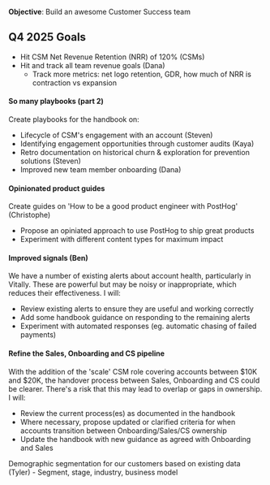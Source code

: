 **Objective**: Build an awesome Customer Success team

## Q4 2025 Goals

  - Hit CSM Net Revenue Retention (NRR) of 120% (CSMs)
  - Hit and track all team revenue goals (Dana)
    - Track more metrics: net logo retention, GDR, how much of NRR is contraction vs expansion

#### So many playbooks (part 2)
Create playbooks for the handbook on:
- Lifecycle of CSM's engagement with an account (Steven)
- Identifying engagement opportunities through customer audits (Kaya)
- Retro documentation on historical churn & exploration for prevention solutions (Steven)
- Improved new team member onboarding (Dana)

#### Opinionated product guides
Create guides on 'How to be a good product engineer with PostHog' (Christophe)
- Propose an opiniated approach to use PostHog to ship great products
- Experiment with different content types for maximum impact

#### Improved signals (Ben)
We have a number of existing alerts about account health, particularly in Vitally. These are powerful but may be noisy or inappropriate, which reduces their effectiveness. I will:
- Review existing alerts to ensure they are useful and working correctly
- Add some handbook guidance on responding to the remaining alerts
- Experiment with automated responses (eg. automatic chasing of failed payments)

#### Refine the Sales, Onboarding and CS pipeline
With the addition of the 'scale' CSM role covering accounts between $10K and $20K, the handover process between Sales, Onboarding and CS could be clearer. There's a risk that this may lead to overlap or gaps in ownership. I will:
- Review the current process(es) as documented in the handbook
- Where necessary, propose updated or clarified criteria for when accounts transition between Onboarding/Sales/CS ownership
- Update the handbook with new guidance as agreed with Onboarding and Sales

Demographic segmentation for our customers based on existing data (Tyler) - Segment, stage, industry, business model

